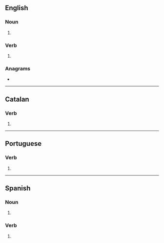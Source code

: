 {{also|Topes|topés}}
==English==

===Noun===
{{head|en|noun form}}

# {{plural of|en|tope}}

===Verb===
{{head|en|verb form}}

# {{en-third-person singular of|tope}}

===Anagrams===
* {{anagrams|en|a=eopst|ETOPS|Poets|Potes|T pose|T-pose|e-stop|estop|pesto|poets|poset|potes|septo-|stoep|stope}}

----

==Catalan==

===Verb===
{{head|ca|verb form}}

# {{ca-verb form of|p=2|n=sg|m=ind|t=pres|topar}}

----

==Portuguese==

===Verb===
{{head|pt|verb form}}

# {{pt-verb form of|topar}}

----

==Spanish==

===Noun===
{{head|es|noun form|g=m-p}}

# {{noun form of|es|tope||p}}

===Verb===
{{head|es|verb form}}

# {{es-verb form of|topar}}